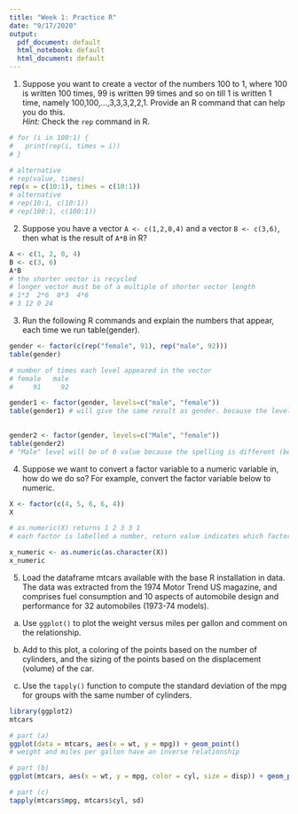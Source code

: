 ```yaml
---
title: "Week 1: Practice R"
date: "9/17/2020"
output:
  pdf_document: default
  html_notebook: default
  html_document: default
---
```



1. Suppose you want to create a vector of the numbers 100 to 1, where 100 is written 100 times, 99 is written 99 times and so on till 1 is written 1 time, namely 100,100,...,3,3,3,2,2,1. Provide an R command that can help you do this.  
*Hint:* Check the `rep` command in R.

```r
# for (i in 100:1) {
#   print(rep(i, times = i))
# }

# alternative
# rep(value, times)
rep(x = c(10:1), times = c(10:1))
# alternative 
# rep(10:1, c(10:1))
# rep(100:1, c(100:1))
```
2. Suppose you have a vector `A <- c(1,2,0,4)` and a vector `B <- c(3,6)`, then what is the
result of `A*B` in R?
```r
A <- c(1, 2, 0, 4)
B <- c(3, 6)
A*B
# the shorter vector is recycled
# longer vector must be of a multiple of shorter vector length
# 1*3  2*6  0*3  4*6
# 3 12 0 24
```

3. Run the following R commands and explain the numbers that appear, each time we run
table(gender).  

```r
gender <- factor(c(rep("female", 91), rep("male", 92)))
table(gender)

# number of times each level appeared in the vector
# female   male 
#     91     92 

gender1 <- factor(gender, levels=c("male", "female"))
table(gender1) # will give the same result as gender. because the levels are defined correctly
  

gender2 <- factor(gender, levels=c("Male", "female"))
table(gender2)
# "Male" level will be of 0 value because the spelling is different (because M is capitalised)
```
4. Suppose we want to convert a factor variable to a numeric variable in, how do we do so? For
example, convert the factor variable below to numeric.  


```r
X <- factor(c(4, 5, 6, 6, 4))
X

# as.numeric(X) returns 1 2 3 3 1
# each factor is labelled a number, return value indicates which factor the element in the vector belongs to

x_numeric <- as.numeric(as.character(X))
x_numeric
```

5. Load the dataframe mtcars available with the base R installation in data. The data was
extracted from the 1974 Motor Trend US magazine, and comprises fuel consumption and 10
aspects of automobile design and performance for 32 automobiles (1973-74 models).

(a) Use `ggplot()` to plot the weight versus miles per gallon and comment on the relationship.

(b) Add to this plot, a coloring of the points based on the number of cylinders, and the sizing
of the points based on the displacement (volume) of the car.

(c) Use the `tapply()` function to compute the standard deviation of the mpg for groups with
the same number of cylinders.

```r
library(ggplot2)
mtcars

# part (a)
ggplot(data = mtcars, aes(x = wt, y = mpg)) + geom_point()
# weight and miles per gallon have an inverse relationship

# part (b)
ggplot(mtcars, aes(x = wt, y = mpg, color = cyl, size = disp)) + geom_point()

# part (c)
tapply(mtcars$mpg, mtcars$cyl, sd)


```